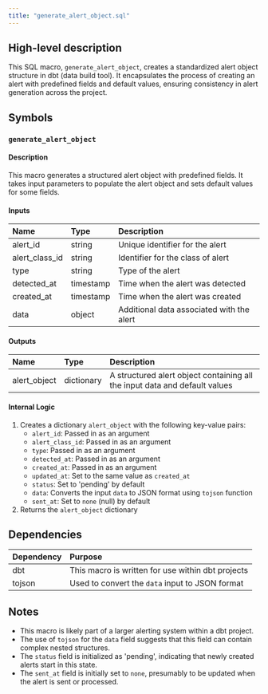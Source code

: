 ```yaml
---
title: "generate_alert_object.sql"
---
```


## High-level description
This SQL macro, `generate_alert_object`, creates a standardized alert object structure in dbt (data build tool). It encapsulates the process of creating an alert with predefined fields and default values, ensuring consistency in alert generation across the project.

## Symbols

### `generate_alert_object`
#### Description
This macro generates a structured alert object with predefined fields. It takes input parameters to populate the alert object and sets default values for some fields.

#### Inputs
| Name | Type | Description |
|:-----|:-----|:------------|
| alert_id | string | Unique identifier for the alert |
| alert_class_id | string | Identifier for the class of alert |
| type | string | Type of the alert |
| detected_at | timestamp | Time when the alert was detected |
| created_at | timestamp | Time when the alert was created |
| data | object | Additional data associated with the alert |

#### Outputs
| Name | Type | Description |
|:-----|:-----|:------------|
| alert_object | dictionary | A structured alert object containing all the input data and default values |

#### Internal Logic
1. Creates a dictionary `alert_object` with the following key-value pairs:
   - `alert_id`: Passed in as an argument
   - `alert_class_id`: Passed in as an argument
   - `type`: Passed in as an argument
   - `detected_at`: Passed in as an argument
   - `created_at`: Passed in as an argument
   - `updated_at`: Set to the same value as `created_at`
   - `status`: Set to 'pending' by default
   - `data`: Converts the input `data` to JSON format using `tojson` function
   - `sent_at`: Set to `none` (null) by default
2. Returns the `alert_object` dictionary

## Dependencies
| Dependency | Purpose |
|:-----------|:--------|
| dbt | This macro is written for use within dbt projects |
| tojson | Used to convert the `data` input to JSON format |

## Notes
- This macro is likely part of a larger alerting system within a dbt project.
- The use of `tojson` for the `data` field suggests that this field can contain complex nested structures.
- The `status` field is initialized as 'pending', indicating that newly created alerts start in this state.
- The `sent_at` field is initially set to `none`, presumably to be updated when the alert is sent or processed.